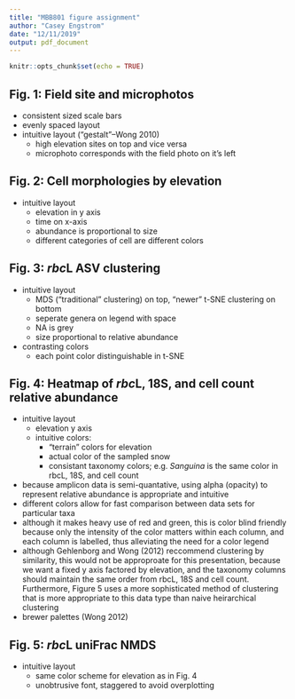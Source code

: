```yaml
---
title: "MBB801 figure assignment"
author: "Casey Engstrom"
date: "12/11/2019"
output: pdf_document
---
```


```r
knitr::opts_chunk$set(echo = TRUE)
```

## Fig. 1: Field site and microphotos

- consistent sized scale bars
- evenly spaced layout
- intuitive layout ("gestalt"--Wong 2010)
  - high elevation sites on top and vice versa
  - microphoto corresponds with the field photo on it's left



## Fig. 2: Cell morphologies by elevation

- intuitive layout 
  - elevation in y axis
  - time on x-axis
  - abundance is proportional to size
  - different categories of cell are different colors


## Fig. 3: *rbc*L ASV clustering

- intuitive layout
  - MDS ("traditional" clustering) on top, "newer" t-SNE clustering on bottom
  - seperate genera on legend with space
  - NA is grey
  - size proportional to relative abundance
- contrasting colors
  - each point color distinguishable in t-SNE

## Fig. 4: Heatmap of *rbc*L, 18S, and cell count relative abundance

- intuitive layout
  - elevation y axis
  - intuitive colors: 
    - "terrain" colors for elevation
    - actual color of the sampled snow 
    - consistant taxonomy colors; e.g. *Sanguina* is the same color in rbcL, 18S, and cell count
- because amplicon data is semi-quantative, using alpha (opacity) to represent relative abundance is appropriate and intuitive
- different colors allow for fast comparison between data sets for particular taxa
- although it makes heavy use of red and green, this is color blind friendly because only the intensity of the color matters within each column, and each column is labelled, thus alleviating the need for a color legend
- although Gehlenborg and Wong (2012) reccommend clustering by similarity, this would not be approproate for this presentation, because we want a fixed y axis factored by elevation, and the taxonomy columns should maintain the same order from rbcL, 18S and cell count. Furthermore, Figure 5 uses a more sophisticated method of clustering that is more appropriate to this data type than naive heirarchical clustering
- brewer palettes (Wong 2012)


## Fig. 5: *rbc*L uniFrac NMDS

- intuitive layout
  - same color scheme for elevation as in Fig. 4
  - unobtrusive font, staggered to avoid overplotting